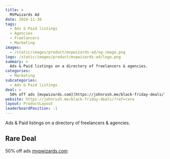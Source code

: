 ```yaml
---
title: >
  MVPwizards Ad
date: 2024-11-30
tags:
  - Ads & Paid listings
  - Agencies
  - Freelancers
  - Marketing
images:
  - /static/images/product/mvpwizards-ad/og-image.png
logo: /static/images/product/mvpwizards-ad/logo.png
summary: >
  Ads & Paid listings on a directory of freelancers & agencies.
categories:
  - Marketing
subcategories:
  - Ads & Paid listings
deal: >
  50% off ads [mvpwizards.com](https://johnrush.me/black-friday-deals/?ref=rare)
website: https://johnrush.me/black-friday-deals/?ref=rare
layout: ProductLayout
leaderboardPosition: -1
---
```

Ads & Paid listings on a directory of freelancers & agencies.

## Rare Deal

50% off ads [mvpwizards.com](https://johnrush.me/black-friday-deals/?ref=rare)
